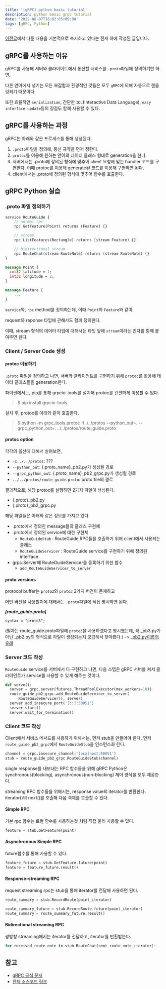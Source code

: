 ```yaml
---
title: '[gRPC] python basic tutorial'
description: python basic grpc tutorial
date: '2022-08-07T16:02:05+09:00'
tags: [gRPC, Python]
---
```


[이전글](http://aaronjeong.dev/posts/dev/2022-08-07-python-introduction-to-grpc)에서 다룬 내용을 기본적으로 숙지하고 있다는 전제 하에 작성된 글입니다.

## gRPC를 사용하는 이유

gRPC를 사용해 서버와 클라이어트에서 통신할 서비스를 `.proto`파일에 정의하기만 하면,

다른 언어에서 생기는 모든 복잡함과 환경적인 것들은 모두 `gRPC`에 의해 자동으로 핸들링되기 때문이다.

또한 효율적인 `serialization`, 간단한 `IDL`(Interactive Data Language), `easy interface update`등의 장점도 함께 사용할 수 있다.

## gRPC를 사용하는 과정

gRPC는 아래와 같은 프로세스를 통해 생성된다.

1. `.proto`파일을 정의해, 통신 규약을 먼저 정한다.
2. `protoc`를 이용해 원하는 언어의 데이터 클래스 형태로 generation을 한다.
3. 서버에서는 .proto에 정의된 형식에 맞추어 client 요청에 맞는 handler 코드를 구현한다. 이때 protoc를 이용해 generate된 코드를 이용해 구현하면 된다.
4. client에서는 .proto에 정의된 형식에 맞추어 함수를 호출한다.

## gRPC Python 실습

### .proto 파일 정의하기

```proto
service RouteGuide {
    // normal rpc
    rpc GetFeature(Point) returns (Feature) {}

    // stream
    rpc ListFeatures(Rectangle) returns (stream Feature) {}

    // bidirectional stream
    rpc RouteChat(stream RouteNote) returns (stream RouteNote) {}
}

message Point {
  int32 latitude = 1;
  int32 longitude = 2;
}

message Feature {
    ...
}
```

`service`와, `rpc` method를 정의하는데, 이때 `Point`와 `Feature`와 같이

request와 reponse 타입에 관해서도 함께 정의한다.

이때, stream 형식의 데이터 타입에 대해서는 타입 앞에 `stream`이라는 인자를 함께 붙여주면 된다.

### Client / Server Code 생성

#### protoc 이용하기

`.proto` 파일을 정의하고 나면, 서버와 클라이언트를 구현하기 위해 `protoc`를 활용해 데이터 클래스들을 generation한다.

파이썬에서는, pip를 통해 grpcio-tools를 설치해 protoc를 간편하게 이용할 수 있다.

> $ pip install grpcio-tools

설치 후, protoc를 아래와 같이 호출한다.

> $ python -m grpc_tools.protoc -I../../protos --python_out=. --grpc_python_out=. ../../protos/route_guide.proto

#### protoc option

각각의 옵션에 대해서 살펴보면,
- `-I../../protos`: ???
- `--python_out`: {.proto_name}_pb2.py가 생성될 경로
- `--grpc_python_out`: {.proto_name}_pb2_grpc.py가 생성될 경로
- `../../protos/route_guide.proto`: proto file의 경로

결과적으로, 해당 protoc를 실행하면 2가지 파일이 생성된다.
- {.proto}_pb2.py
- {.proto}_pb2_grpc.py

해당 파일들은 아래와 같은 정보를 가지고 있다.
- .proto에서 정의한 message들의 클래스 구현체
- .proto에서 정의된 service에 대한 구현체
    - `RouteGuideStub` : RouteGuide RPC들을 호출하기 위해 client에서 사용되는 클래스
    - `RouteGuideServicer` : RouteGuide service를 구현하기 위해 정의된 interface
- grpc.Server에 RouteGuideServicer를 등록하기 위한 함수
    - `add_RouteGuideServicer_to_server`

#### proto versions

protocol buffer는 `proto2`와 `proto3` 2가지 버전이 존재하고

어떤 버전을 사용할지에 대해서는 `.proto`파일에 직접 명시하면 된다.

***[route_guide.proto]***
```
syntax = "proto3";
```

(필자는 route_guide.proto파일에 `proto3`을 사용하겠다고 명시했는데, 왜 _pb3.py가 아닌 _pb2.py의 형식으로 파일이 생성되는지 궁금해서 찾아봤다.) -> [_pb2.py이름의 유래](https://github.com/grpc/grpc/issues/15444)

### Server 코드 작성

`RouteGuide` service를 서버에서 다 구현하고 나면, 다음 스텝은 gRPC 서버를 켜서 클라이언트가 service를 사용할 수 있게 해주는 것이다.
```python
def serve():
  server = grpc.server(futures.ThreadPoolExecutor(max_workers=10))
  route_guide_pb2_grpc.add_RouteGuideServicer_to_server(
      RouteGuideServicer(), server)
  server.add_insecure_port('[::]:50051')
  server.start()
  server.wait_for_termination()
```

### Client 코드 작성

Client에서 서비스 메서드를 사용하기 위해서는, 먼저 stub을 만들어야 한다.
먼저 `route_guide_pb2_grpc`에서 `RouteGuideStub`을 인스턴스화 한다.

```python
channel = grpc.insecure_channel('localhost:50051')
stub = route_guide_pb2_grpc.RouteGuideStub(channel)
```

single response를 내보내는 RPC 함수들을 위해 gRPC Python은 synchronous(blocking), asynchronous(non-blocking) 제어 방식을 모두 제공한다.

streaming RPC 함수들을 위해서는, response value의 iterator를 반환한다. iterator()의 next()를 호출해 다음 객체를 호출할 수 있다.

#### Simple RPC

기본 rpc 함수는 로컬 함수를 사용하는것 처럼 직접 불러 사용할 수 있다.

```python
feature = stub.GetFeature(point)
```

#### Asynchronous Simple RPC

future함수를 통해 사용할 수 있다.

```python
feature_future = stub.GetFeature.future(point)
feature = feature_future.result()
```

#### Response-streaming RPC

request streaming rpc는 stub을 통해 iterator를 전달해 사용하면 된다.

```python
route_summary = stub.RecordRoute(point_iterator)
```

```python
route_summary_future = stub.RecordRoute.future(point_iterator)
route_summary = route_summary_future.result()
```

#### Bidirectional streaming RPC

쌍방향 streaming에서는 iterator를 전달하고, iterator를 반환받는다.

```python
for received_route_note in stub.RouteChat(sent_route_note_iterator):
```

## 참고
- [gRPC 공식 문서](https://grpc.io/docs/languages/python/basics/)
- [전체 소스코드 링크](https://github.com/OdysseyJ/python-grpc)
